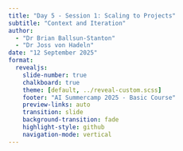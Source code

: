 ```yaml
---
title: "Day 5 - Session 1: Scaling to Projects"
subtitle: "Context and Iteration"
author: 
  - "Dr Brian Ballsun-Stanton"
  - "Dr Joss von Hadeln"
date: "12 September 2025"
format:
  revealjs:
    slide-number: true
    chalkboard: true
    theme: [default, ../reveal-custom.scss]
    footer: "AI Summercamp 2025 - Basic Course"
    preview-links: auto
    transition: slide
    background-transition: fade
    highlight-style: github
    navigation-mode: vertical
---
```

